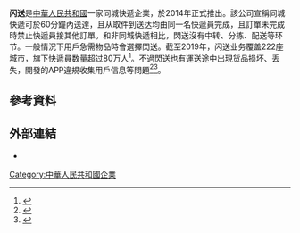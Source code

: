 '''闪送'''是[[中華人民共和國|中華人民共和國]]一家同城快遞企業，於2014年正式推出。該公司宣稱同城快遞可於60分鐘內送達，且从取件到送达均由同一名快遞員完成，且訂單未完成時禁止快遞員接其他訂單。和非同城快遞相比，閃送沒有中转、分拣、配送等环节。一般情況下用戶急需物品時會選擇閃送。截至2019年，闪送业务覆盖222座城市，旗下快遞員数量超过80万人<ref>{{cite news |title=一对一急送引领同城速递行业发展 闪送获互联网年度杰出贡献奖 |url=http://www.xinhuanet.com/enterprise/2019-12/30/c_1125403536.htm |publisher=新華網}}</ref>。不過閃送也有運送途中出現货品损坏、丢失，開發的APP違規收集用戶信息等問題<ref>{{cite news |title=因App违规收集用户信息 闪送、瓜子二手车与聚美优品被约谈 |url=https://finance.sina.com.cn/tech/2020-11-19/doc-iiznctke2179939.shtml |accessdate=2020-11-26 |archive-date=2020-11-27 |archive-url=https://web.archive.org/web/20201127010048/https://finance.sina.com.cn/tech/2020-11-19/doc-iiznctke2179939.shtml |dead-url=no }}</ref><ref>{{cite news |title=对“闪送”等新业态 需要主动介入监管 |url=http://www.xinhuanet.com/2019-08/29/c_1124934873.htm |publisher=羊城晚报 |accessdate=2020-11-26 |archive-date=2020-08-09 |archive-url=https://web.archive.org/web/20200809021204/http://www.xinhuanet.com/2019-08/29/c_1124934873.htm |dead-url=no }}</ref>。

== 參考資料 ==
{{Reflist|2}}

== 外部連結 ==
*{{official|https://www.ishansong.com/}}

[[Category:中華人民共和國企業|Category:中華人民共和國企業]]